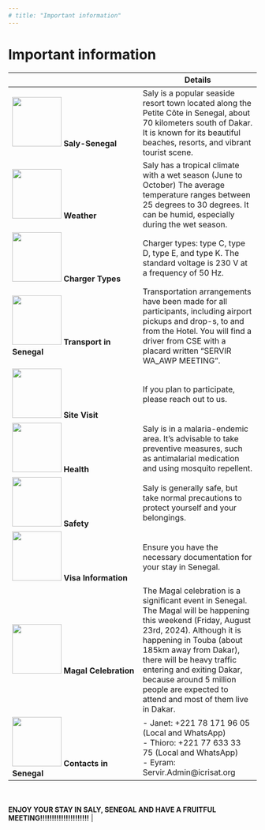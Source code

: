 ```yaml
---
# title: "Important information"
---
```



# Important information
|  | **Details** |
|------------------|----------------|
| <img src="assets/saly.jpg" width="100"> **Saly-Senegal** | Saly is a popular seaside resort town located along the Petite Côte in Senegal, about 70 kilometers south of Dakar. It is known for its beautiful beaches, resorts, and vibrant tourist scene. |
| <img src="assets/weather.png" width="100"> **Weather** | Saly has a tropical climate with a wet season (June to October) The average temperature ranges between 25 degrees to 30 degrees. It can be humid, especially during the wet season. |
| <img src="assets/charger.png" width="100"> **Charger Types** | Charger types: type C, type D, type E, and type K. The standard voltage is 230 V at a frequency of 50 Hz. |
| <img src="assets/car.jpg" width="100"> **Transport in Senegal** |  Transportation arrangements have been made for all participants, including airport pickups and drop-s, to and from the Hotel. You will find a driver from CSE with a placard written "SERVIR WA_AWP MEETING". |
| <img src="assets/site.png" width="100"> **Site Visit** | If you plan to participate, please reach out to us. |
| <img src="assets/health.jfif" width="100"> **Health** | Saly is in a malaria-endemic area. It’s advisable to take preventive measures, such as antimalarial medication and using mosquito repellent. |
| <img src="assets/safety.jfif" width="100"> **Safety** | Saly is generally safe, but take normal precautions to protect yourself and your belongings. |
| <img src="assets/visa.png" width="100"> **Visa Information** | Ensure you have the necessary documentation for your stay in Senegal. |
| <img src="assets/magal.png" width="100"> **Magal Celebration** | The Magal celebration is a significant event in Senegal. The Magal will be happening this weekend (Friday, August 23rd, 2024). Although it is happening in Touba (about 185km away from Dakar), there will be heavy traffic entering and exiting Dakar, because around 5 million people are expected to attend and most of them live in Dakar. |
| <img src="assets/contacts.png" width="100"> **Contacts in Senegal** | - Janet: +221 78 171 96 05 (Local and WhatsApp) <br> - Thioro: +221 77 633 33 75 (Local and WhatsApp) <br> - Eyram: Servir.Admin@icrisat.org 

<br> <br> **ENJOY YOUR STAY IN SALY, SENEGAL AND HAVE A FRUITFUL MEETING!!!!!!!!!!!!!!!!!!!!!** |






<!-- |                 |      | |
|-----------------|--|------------------------------------------------------|
| <img src="assets/weather.png" width="120"> |  | Weather in Senegal - rainy season, though still hot and humid. |
| <img src="assets/charger.png" width="120"> | | Charger types: type C, type D, type E, and type K; standard voltage is 230 V at a frequency of 50 Hz. |
| <img src="assets/car.jpg" width="120">     |Please note that  | Airport pickup - (please confirm your name and flight details <a href="
https://icrisatorg-my.sharepoint.com/:x:/g/personal/janet_mutuku_icrisat_org/EQB_Hce8Iz5OlApUqesH-H0BwNrCXmeaO0JASV6W5A9Vuw?e=UOYqJd"><img src="assets/click.jpg" width="40"></a>).|
| <img src="assets/field.jpg" width="100">   |  | Field trip - if planning to participate, register <a href="https://icrisatorg-my.sharepoint.com/:x:/g/personal/janet_mutuku_icrisat_org/EchHz4hk7x1BmGkvFltoIUYBrMDhUT85ShamZOdw6QAkOw?e=P6hL0o"><img src="assets/click.jpg" width="40"></a>.|
| <img src="assets/visa.png" width="30">     |  | Visa information. | -->


<!-- # Contact

- Logistics - Eyram, Thioro Niang, Moussa Sayo, Janet
- Tickets - Eyram, Aboubacar, Mousa Kone 
- Agenda - Paul, Sibiry, Kidia, Mansour
- Field trip - Sibiry, Kidia, Janet
- AWP submissions - Assigned PMU member -->



